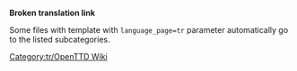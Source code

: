 '''Broken translation link'''{{en/-}}
{{en/Bilingual box| Tr
| ---.
| ''This page provides an index for a wide range of '''files (images) in Turkish''' in OpenTTD Wiki.''}}

Some files with {{s|Other languages files}} template with <code>language_page=tr</code> parameter automatically go to the listed subcategories.

[[Category:tr/OpenTTD Wiki]]
